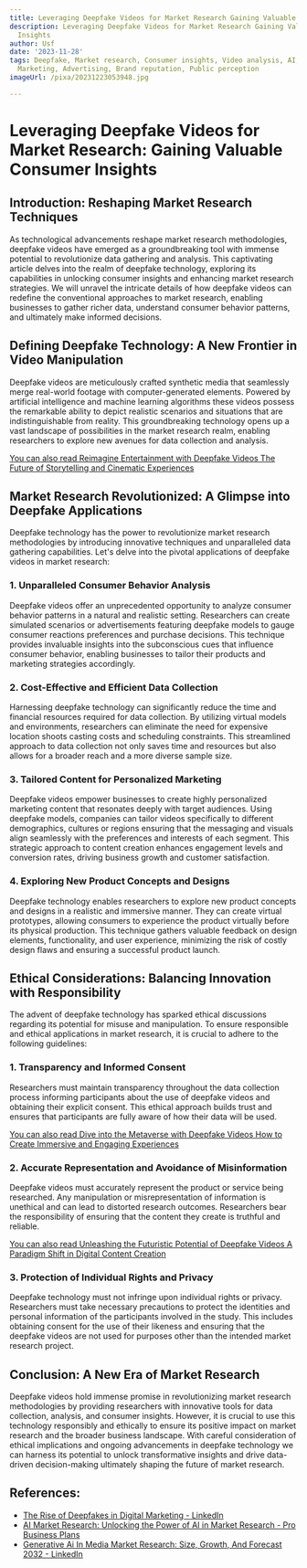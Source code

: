 ```yaml
---
title: Leveraging Deepfake Videos for Market Research Gaining Valuable Consumer Insights
description: Leveraging Deepfake Videos for Market Research Gaining Valuable Consumer
  Insights
author: Usf
date: '2023-11-28'
tags: Deepfake, Market research, Consumer insights, Video analysis, AI, Machine learning,
  Marketing, Advertising, Brand reputation, Public perception
imageUrl: /pixa/20231223053948.jpg

---
```

# Leveraging  Deepfake Videos for Market Research: Gaining Valuable Consumer Insights


## Introduction: Reshaping Market Research Techniques
As technological advancements reshape market research methodologies, deepfake videos have emerged as a groundbreaking tool with immense potential to revolutionize data gathering  and analysis. This captivating  article  delves into the realm  of deepfake technology, exploring its capabilities in unlocking consumer insights and  enhancing market  research strategies. We will unravel the intricate  details of how deepfake videos can redefine the conventional approaches to market research, enabling businesses  to gather richer data, understand consumer  behavior  patterns, and  ultimately make informed decisions.

## Defining Deepfake Technology: A  New Frontier in Video Manipulation
Deepfake videos  are meticulously crafted synthetic media that seamlessly merge real-world footage with computer-generated elements. Powered by artificial intelligence  and machine learning algorithms these videos possess the remarkable ability to depict  realistic scenarios and situations that  are indistinguishable from reality. This  groundbreaking technology  opens up a vast landscape of possibilities in the market research realm, enabling researchers to explore new avenues for data collection and analysis.  

[You can also read Reimagine Entertainment with Deepfake Videos  The Future of  Storytelling and Cinematic Experiences](Reimagine%20Entertainment%20with%20Deepfake%20Videos%20The%20Future%20of%20Storytelling%20and%20Cinematic%20Experiences)


## Market Research  Revolutionized: A  Glimpse into Deepfake Applications
Deepfake technology has the power to revolutionize market research methodologies  by introducing innovative techniques and unparalleled  data gathering capabilities. Let's delve into the  pivotal  applications of deepfake videos in market research:

### 1.  Unparalleled Consumer Behavior Analysis
Deepfake videos offer an unprecedented opportunity to analyze consumer behavior patterns in a natural and realistic setting. Researchers can create simulated scenarios or advertisements featuring deepfake models to  gauge consumer  reactions preferences and purchase decisions. This technique provides invaluable  insights into the subconscious cues that  influence consumer  behavior, enabling businesses to tailor their products  and  marketing strategies accordingly.

### 2. Cost-Effective and Efficient Data Collection
Harnessing deepfake technology can significantly reduce the time and financial resources required for data collection. By utilizing virtual  models and environments, researchers can eliminate the need for expensive location shoots casting costs and  scheduling  constraints. This streamlined approach to data collection not only saves  time and resources but also allows for a broader reach and a more diverse sample size.

###  3. Tailored  Content for Personalized Marketing
Deepfake videos empower businesses to create highly personalized marketing content that resonates deeply with target  audiences.  Using deepfake models, companies  can tailor videos specifically to different demographics, cultures or regions ensuring that the messaging and visuals align seamlessly with the preferences and interests of each segment. This  strategic approach to content creation enhances engagement levels and conversion rates, driving business growth and customer satisfaction.

### 4. Exploring New Product Concepts and Designs
Deepfake technology enables researchers to explore new product concepts and designs in a  realistic and immersive manner. They can create virtual prototypes, allowing consumers to experience the product virtually before its physical production. This technique gathers valuable feedback on design elements, functionality, and user experience, minimizing the risk  of costly  design flaws and ensuring a successful product launch.

## Ethical Considerations: Balancing Innovation with Responsibility
The advent of deepfake technology has sparked ethical discussions  regarding its potential for misuse  and manipulation. To ensure responsible and ethical applications  in market research, it is crucial to adhere to the following guidelines:

### 1. Transparency and  Informed Consent
Researchers must maintain transparency throughout the data collection  process informing participants about  the use  of deepfake  videos and obtaining their  explicit consent. This  ethical approach builds  trust and ensures that participants are fully aware of how their data will be used.

[You can also read Dive into  the Metaverse with Deepfake Videos How  to  Create Immersive  and Engaging Experiences](Dive%20into%20the%20Metaverse%20with%20Deepfake%20Videos%20How%20to%20Create%20Immersive%20and%20Engaging%20Experiences)


### 2. Accurate Representation and Avoidance  of Misinformation
Deepfake videos must accurately represent the product or service being researched. Any manipulation or misrepresentation of information is unethical and can lead to distorted  research outcomes. Researchers bear the responsibility  of ensuring  that the content they create  is truthful  and reliable.

[You can also  read Unleashing the Futuristic Potential of Deepfake Videos A Paradigm Shift in Digital Content Creation](Unleashing%20the%20Futuristic%20Potential%20of%20Deepfake%20Videos%20A%20Paradigm%20Shift%20in%20Digital%20Content%20Creation)


### 3. Protection of Individual  Rights and  Privacy
Deepfake technology must not infringe upon individual rights or privacy. Researchers must take necessary  precautions to protect the identities and personal information of the participants  involved in the study. This includes obtaining consent for the use  of their likeness and ensuring that the deepfake videos are not used for purposes other than the intended market research project.

## Conclusion: A New Era of Market  Research
Deepfake videos hold immense promise in revolutionizing market research methodologies by providing researchers with innovative tools for data collection, analysis, and consumer insights. However, it is crucial to use this technology responsibly and ethically to ensure its positive impact on market research and the broader business landscape. With careful consideration of  ethical implications and ongoing advancements in deepfake technology we can harness its potential to  unlock transformative insights  and drive data-driven decision-making ultimately shaping the future of market research.

## References:
- [The Rise of Deepfakes in Digital Marketing - LinkedIn](https://www.linkedin.com/pulse/rise-deepfakes-digital-marketing-loopdigitaluk)
- [AI Market Research: Unlocking the Power of AI in Market Research - Pro Business Plans](https://pro-business-plans.medium.com/ai-market-research-unlocking-the-power-of-ai-in-market-research-ec95f23df1cb)
- [Generative Ai In Media Market Research: Size, Growth, And Forecast 2032 - LinkedIn](https://www.linkedin.com/pulse/generative-ai-media-market-research-size-growth-forecast-h0nvf?trk=article-ssr-frontend-pulse_more-articles_related-content-card)

